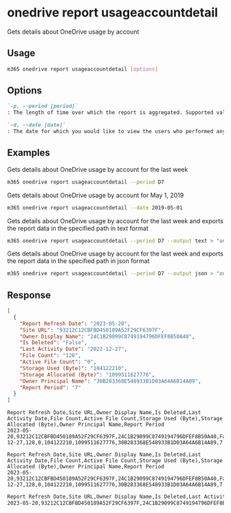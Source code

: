 
# onedrive report usageaccountdetail

Gets details about OneDrive usage by account

## Usage

```sh
m365 onedrive report usageaccountdetail [options]
```

## Options

```md definition-list
`-p, --period [period]`
: The length of time over which the report is aggregated. Supported values `D7`, `D30`, `D90`, `D180`.

`-d, --date [date]`
: The date for which you would like to view the users who performed any activity. Supported date format is YYYY-MM-DD. Specify the date or period, but not both`
```

<Global />

## Examples

Gets details about OneDrive usage by account for the last week

```sh
m365 onedrive report usageaccountdetail --period D7
```

Gets details about OneDrive usage by account for May 1, 2019

```sh
m365 onedrive report usageaccountdetail --date 2019-05-01
```

Gets details about OneDrive usage by account for the last week and exports the report data in the specified path in text format

```sh
m365 onedrive report usageaccountdetail --period D7 --output text > "onedriveusageaccountdetail.txt"
```

Gets details about OneDrive usage by account for the last week and exports the report data in the specified path in json format

```sh
m365 onedrive report usageaccountdetail --period D7 --output json > "onedriveusageaccountdetail.json"
```

## Response

<Tabs>
  <TabItem value="JSON">

  ```json
  [
    {
      "Report Refresh Date": "2023-05-20",
      "Site URL": "93212C12CBFBD450189A52F29CF6397F",
      "Owner Display Name": "24C1B29099C8749194796DFEF8B50A40",
      "Is Deleted": "False",
      "Last Activity Date": "2022-12-27",
      "File Count": "128",
      "Active File Count": "0",
      "Storage Used (Byte)": "104122210",
      "Storage Allocated (Byte)": "1099511627776",
      "Owner Principal Name": "30B283368E548933B1D03A64A6B14A89",
      "Report Period": "7"
    }
  ]
  ```

  </TabItem>
  <TabItem value="Text">

  ```text
  Report Refresh Date,Site URL,Owner Display Name,Is Deleted,Last Activity Date,File Count,Active File Count,Storage Used (Byte),Storage Allocated (Byte),Owner Principal Name,Report Period
  2023-05-20,93212C12CBFBD450189A52F29CF6397F,24C1B29099C8749194796DFEF8B50A40,False,2022-12-27,128,0,104122210,1099511627776,30B283368E548933B1D03A64A6B14A89,7
  ```

  </TabItem>
  <TabItem value="CSV">

  ```csv
  Report Refresh Date,Site URL,Owner Display Name,Is Deleted,Last Activity Date,File Count,Active File Count,Storage Used (Byte),Storage Allocated (Byte),Owner Principal Name,Report Period
  2023-05-20,93212C12CBFBD450189A52F29CF6397F,24C1B29099C8749194796DFEF8B50A40,False,2022-12-27,128,0,104122210,1099511627776,30B283368E548933B1D03A64A6B14A89,7
  ```

  </TabItem>
  <TabItem value="Markdown">

  ```md
  Report Refresh Date,Site URL,Owner Display Name,Is Deleted,Last Activity Date,File Count,Active File Count,Storage Used (Byte),Storage Allocated (Byte),Owner Principal Name,Report Period
  2023-05-20,93212C12CBFBD450189A52F29CF6397F,24C1B29099C8749194796DFEF8B50A40,False,2022-12-27,128,0,104122210,1099511627776,30B283368E548933B1D03A64A6B14A89,7
  ```

  </TabItem>
</Tabs>

